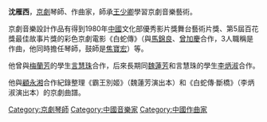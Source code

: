 '''沈雁西'''，[[京劇|京劇]]琴師、作曲家，師承[[王少卿_(京剧琴师)|王少卿]]學習京劇音樂藝術。

京劇音樂設計作品有得到1980年[[中國|中國]]文化部優秀影片獎舞台藝術片獎、第5屆百花獎最佳故事片獎的彩色京劇電影《白蛇傳》（與[[馬錦良|馬錦良]]、[[曾加慶|曾加慶]]合作，3人職稱是作曲，他同時擔任琴師，鼓師是[[焦寶宏|焦寶宏]]）等。

他曾與[[梅蘭芳|梅蘭芳]]的學生[[言慧珠|言慧珠]]合作，后來長期同[[魏蓮芳|魏蓮芳]]和言慧珠的學生[[李炳淑|李炳淑]]合作。

他與[[顧永湘|顧永湘]]合作紀錄整理《霸王別姬》（魏蓮芳演出本）和《白蛇傳·斷橋》（李炳淑演出本）的京劇曲譜。

[[Category:京劇琴師|Category:京劇琴師]]
[[Category:中國音樂家|Category:中國音樂家]]
[[Category:中國作曲家|Category:中國作曲家]]